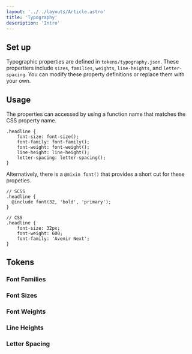 ```yaml
---
layout: '../../layouts/Article.astro'
title: 'Typography'
description: 'Intro'
---
```



## Set up

Typographic properties are defined in `tokens/typography.json`. These propertiers include `sizes`, `families`, `weights`, `line-heights`, and `letter-spacing`. You can modify these property definitions or replace them with your own.

## Usage

The properties can accessed by using a function name that matches the CSS property name.

```
.headline {
	font-size: font-size();
	font-family: font-family();
	font-weight: font-weight();
	line-height: line-height();
	letter-spacing: letter-spacing();
}
```

Alternatively, there is a `@mixin font()` that provides a short cut for these propeties.

```
// SCSS
.headline {
  @include font(32, 'bold', 'primary');
}

// CSS
.headline {
	font-size: 32px;
	font-weight: 600;
	font-family: 'Avenir Next';
}
```

## Tokens

### Font Families

<TypographyFontFamilies />

### Font Sizes

<TypographyFontSizes />

### Font Weights

<TypographyFontWeights />

### Line Heights

<TypographyLineHeights />

### Letter Spacing

<TypographyLetterSpacing />

